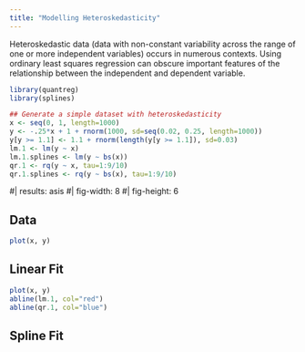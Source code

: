 ```yaml
---
title: "Modelling Heteroskedasticity"
---
```


Heteroskedastic data (data with non-constant variability across the range of one or more independent variables) occurs in numerous contexts. 
Using ordinary least squares regression can obscure important features of the relationship between the independent and dependent variable.

```r
library(quantreg)
library(splines)

## Generate a simple dataset with heteroskedasticity
x <- seq(0, 1, length=1000)
y <- -.25*x + 1 + rnorm(1000, sd=seq(0.02, 0.25, length=1000))
y[y >= 1.1] <- 1.1 + rnorm(length(y[y >= 1.1]), sd=0.03)
lm.1 <- lm(y ~ x)
lm.1.splines <- lm(y ~ bs(x))
qr.1 <- rq(y ~ x, tau=1:9/10)
qr.1.splines <- rq(y ~ bs(x), tau=1:9/10)
```


::: panel-tabset 
#| results: asis
#| fig-width: 8
#| fig-height: 6

## Data

```r
plot(x, y)

```
## Linear Fit

```r
plot(x, y)
abline(lm.1, col="red")
abline(qr.1, col="blue")

```

## Spline Fit

```r


```
:::